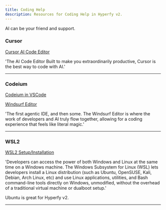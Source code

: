 ```yaml
---
title: Coding Help
description: Resources for Coding Help in Hyperfy v2.
---
```


<Aside type="tip">AI can be your friend and support.</Aside>


### Cursor

[Cursor AI Code Editor](https://www.cursor.com/)


'The AI Code Editor
Built to make you extraordinarily productive,
Cursor is the best way to code with AI.'

---

### Codeium

[Codeium in VSCode](https://codeium.com/vscode_tutorial)

[Windsurf Editor](https://codeium.com/windsurf)


'The first agentic IDE, and then some. The Windsurf Editor is where the work of developers and AI truly flow together, allowing for a coding experience that feels like literal magic.'

---

### WSL2

[WSL2 Setup/Installation](https://learn.microsoft.com/en-us/windows/wsl/install)

'Developers can access the power of both Windows and Linux at the same time on a Windows machine. The Windows Subsystem for Linux (WSL) lets developers install a Linux distribution (such as Ubuntu, OpenSUSE, Kali, Debian, Arch Linux, etc) and use Linux applications, utilities, and Bash command-line tools directly on Windows, unmodified, without the overhead of a traditional virtual machine or dualboot setup.'

<Aside type="note">Ubuntu is great for Hyperfy v2.</Aside>

---
